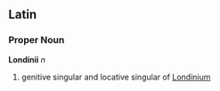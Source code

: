 ==Latin==
===Proper Noun===
'''Londinii''' ''n''

#genitive singular and locative singular of [[Londinium]]